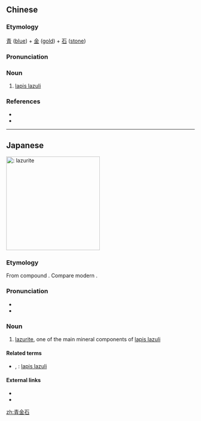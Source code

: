 ==Chinese==
{{zh-forms}}

===Etymology===
[[青]] ([[blue]]) + [[金]] ([[gold]]) + [[石]] ([[stone]])

===Pronunciation===
{{zh-pron
|m=qīngjīnshí
|c=cing1 gam1 sek6
|cat=n
}}

===Noun===
{{zh-noun}}

# [[lapis lazuli]]

===References===
* {{pedialite|青金石|lang=zh}}
* {{pedialite|lapis lazuli}}

{{zh-cat|Gems}}

----

==Japanese==
[[File:Lazurite.jpg|thumb|250px|{{lang|ja|青金石}}: [[lazurite]]]]
{{ja-kanjitab|せい|きん|せき|yomi=on}}

===Etymology===
From {{etyl|ltc|ja|sort=せいきんせき}} compound {{m|ltc|青金石|tr=*tseng kim dzyek}}. Compare modern {{cog|zh|青金石|tr=qīngjīnshí}}.

===Pronunciation===
* {{l|ja|sc=Latn|音読み|On'yomi}}
* {{IPA|lang=ja|[se̞ːkĩɴse̞ki]}}

===Noun===
{{ja-noun|せいきんせき}}

# {{lb|ja|sort=せいきんせき|mineral|geology}} [[lazurite]], one of the main mineral components of [[lapis lazuli]]

====Related terms====
* {{ja-l|瑠璃}}, {{ja-l|琉璃|るり|ruri}}: [[lapis lazuli]]

====External links====
* {{pedia|lang=ja}}
* {{pedia|Lazurite}}

[[zh:青金石]]